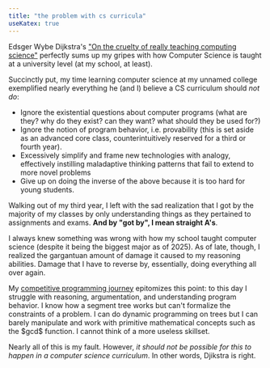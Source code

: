 ```yaml
---
title: "the problem with cs curricula"
useKatex: true
---
```


Edsger Wybe Dijkstra's ["On the cruelty of really teaching computing science"](https://www.cs.utexas.edu/~EWD/transcriptions/EWD10xx/EWD1036.html) perfectly sums up my gripes with how Computer Science is taught at a university level (at my school, at least).

Succinctly put, my time learning computer science at my unnamed college exemplified nearly everything he (and I) believe a CS curriculum should _not do_:

- Ignore the existential questions about computer programs (what are they? why do they exist? can they want? what should they be used for?)
- Ignore the notion of program behavior, i.e. provability (this is set aside as an advanced core class, counterintuitively reserved for a third or fourth year).
- Excessively simplify and frame new technologies with analogy, effectively instilling maladaptive thinking patterns that fail to extend to more novel problems
- Give up on doing the inverse of the above because it is too hard for young students.

Walking out of my third year, I left with the sad realization that I got by the majority of my classes by only understanding things as they pertained to assignments and exams. **And by "got by", I mean straight A's**.

I always knew something was wrong with how my school taught computer science (despite it being the biggest major as of 2025). As of late, though, I realized the gargantuan amount of damage it caused to my reasoning abilities. Damage that I have to reverse by, essentially, doing everything all over again.

My [competitive programming journey](https://barrettruth.com/posts/algorithms/competitive-programming-log.html) epitomizes this point: to this day I struggle with reasoning, argumentation, and understanding program behavior. I know how a segment tree works but can't formalize the constraints of a problem. I can do dynamic programming on trees but I can barely manipulate and work with primitive mathematical concepts such as the \$gcd\$ function. I cannot think of a more useless skillset.

Nearly all of this is my fault. However, _it should not be possible for this to happen in a computer science curriculum_. In other words, Djikstra is right.
